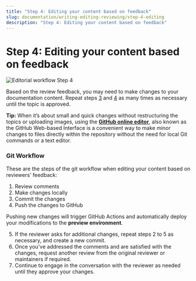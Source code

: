 ```yaml
---
title: "Step 4: Editing your content based on feedback"
slug: documentation/writing-editing-reviewing/step-4-editing
description: "Step 4: Editing your content based on feedback"
---
```


# Step 4: Editing your content based on feedback

![Editorial workflow Step 4](./assets/Editorial_workflow_4.png)

Based on the review feedback, you may need to make changes to your documentation content. Repeat steps [3](/documentation/writing-editing-reviewing/step-3-reviewing) and [4](/documentation/writing-editing-reviewing/step-4-editing) as many times as necessary until the topic is approved.

<Message>**Tip:** When it’s about small and quick changes without restructuring the topics or uploading images, using the **[GitHub online editor](https://docs.github.com/en/codespaces/the-githubdev-web-based-editor)**, also known as the GitHub Web-based Interface is a convenient way to make minor changes to files directly within the repository without the need for local Git commands or a text editor.</Message>


### Git Workflow

These are the steps of the git workflow when editing your content based on reviewers' feedback:


1. Review comments
2. Make changes locally
3. Commit the changes
4. Push the changes to GitHub

<Message>Pushing new changes will trigger GitHub Actions and automatically deploy your modifications to the **preview environment**.</Message>

5. If the reviewer asks for additional changes, repeat steps 2 to 5 as necessary, and create a new commit.  
6. Once you've addressed the comments and are satisfied with the changes, request another review from the original reviewer or maintainers if required.
7. Continue to engage in the conversation with the reviewer as needed until they approve your changes.
